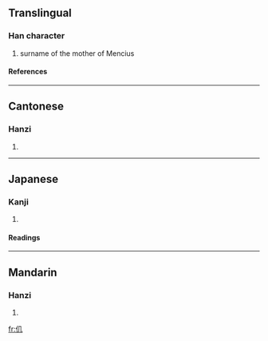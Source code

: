 ==Translingual==
===Han character===
{{Han char|rad=人|as=02|sn=4|four=2721<sub>0</sub>|canj=人竹弓 (OHN)}}
# surname of the mother of Mencius
====References====
{{Han ref|kx=0091.170|dkj=00357|dj=0194.020|hdz=10109.020|uh=4EC9|ud=20169|bh=C953|bd=51539}}
----
==Cantonese==
===Hanzi===
{{yue-hanzi|jyut=|y=jeung2}}
# {{defn|Cantonese}}
----
==Japanese==
===Kanji===
{{ja-kanji|grade=|rs=人02}}
# {{defn|Japanese}}
====Readings====
{{ja-readings|on=[[しょう]] (shō)|kun=}}
----
==Mandarin==
===Hanzi===
{{cmn-hanzi|pin=[[zhǎng]] (zhang3)|wg=chang<sup>3</sup>}}
# {{defn|Mandarin}}

[[fr:仉]]